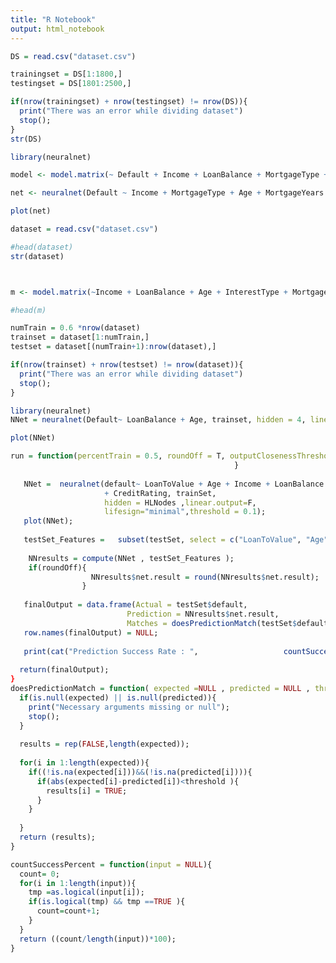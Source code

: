 ```yaml
---
title: "R Notebook"
output: html_notebook
---
```

```r
DS = read.csv("dataset.csv")

trainingset = DS[1:1800,]
testingset = DS[1801:2500,]

if(nrow(trainingset) + nrow(testingset) != nrow(DS)){
  print("There was an error while dividing dataset")
  stop();
}
str(DS)
```

```r
library(neuralnet)

model <- model.matrix(~ Default + Income + LoanBalance + MortgageType + Age + MortgageYears + InterestRate + LoanToValue + CreditRating, data = DS )

```

```r
net <- neuralnet(Default ~ Income + MortgageType + Age + MortgageYears + InterestRate + LoanToValue + CreditRating, data = model, hidden = 4, linear.output = F, lifesign = "minimal", threshold = 0.1)

plot(net)
```


```r
dataset = read.csv("dataset.csv")

#head(dataset)
str(dataset)



m <- model.matrix(~Income + LoanBalance + Age + InterestType + MortgageType + InterestIncome + MortgageYears + AnnualPayment + CreditRating + LoanToValue + Default, data = dataset)

#head(m)
```

```r
numTrain = 0.6 *nrow(dataset)
trainset = dataset[1:numTrain,]
testset = dataset[(numTrain+1):nrow(dataset),]

if(nrow(trainset) + nrow(testset) != nrow(dataset)){
  print("There was an error while dividing dataset")
  stop();
}
```

```r
library(neuralnet)
NNet = neuralnet(Default~ LoanBalance + Age, trainset, hidden = 4, linear.output = F,lifesign = "minimal", threshold = 0.1)

plot(NNet)
```

```r
run = function(percentTrain = 0.5, roundOff = T, outputClosenessThreshold = 0.3, HLNodes = 4) {
                                                  }
  
   NNet =  neuralnet(default~ LoanToValue + Age + Income + LoanBalance +                                  InterestRate + MortgageYears+ PropertyValue + AnnualPayment
                     + CreditRating, trainSet, 
                     hidden = HLNodes ,linear.output=F,
                     lifesign="minimal",threshold = 0.1);
   plot(NNet);
   
   testSet_Features =   subset(testSet, select = c("LoanToValue", "Age", "Income",                         "LoanBalance", "InterestRate", "MortgageYears",                                    "PropertyValue", "AnnualPayment",  "CreditRating"));
   
    NNresults = compute(NNet , testSet_Features );
    if(roundOff){
                  NNresults$net.result = round(NNresults$net.result);
                }
   
   finalOutput = data.frame(Actual = testSet$default,
                          Prediction = NNresults$net.result,
                          Matches = doesPredictionMatch(testSet$default,                                            NNresults$net.result, outputClosenessThreshold));
   row.names(finalOutput) = NULL;
   
   print(cat("Prediction Success Rate : ",                   countSuccessPercent(finalOutput$Matches)));
  
  return(finalOutput);
}
doesPredictionMatch = function( expected =NULL , predicted = NULL , threshold = 0.3){
  if(is.null(expected) || is.null(predicted)){
    print("Necessary arguments missing or null");
    stop();
  }
  
  results = rep(FALSE,length(expected));
  
  for(i in 1:length(expected)){
    if((!is.na(expected[i]))&&(!is.na(predicted[i]))){  
      if(abs(expected[i]-predicted[i])<threshold ){
        results[i] = TRUE;
      }
    }
      
  }
  return (results);
}

countSuccessPercent = function(input = NULL){
  count= 0;
  for(i in 1:length(input)){
    tmp =as.logical(input[i]); 
    if(is.logical(tmp) && tmp ==TRUE ){
      count=count+1;
    }
  }
  return ((count/length(input))*100);  
}
```

